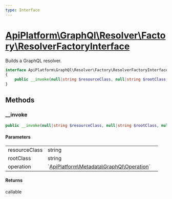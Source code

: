 ```yaml
---
type: Interface
---
```


# [ApiPlatform\GraphQl\Resolver\Factory\ResolverFactoryInterface](/docs/v3.2/reference/GraphQl/Resolver/Factory/ResolverFactoryInterface)

Builds a GraphQL resolver.


```php
interface ApiPlatform\GraphQl\Resolver\Factory\ResolverFactoryInterface
{
    public __invoke(null|string $resourceClass, null|string $rootClass, null|`<a href="/docs/v3.2/reference/Metadata/GraphQl/Operation">ApiPlatform\Metadata\GraphQl\Operation</a>` $operation): callable
}
```
## Methods

### __invoke



```php
public __invoke(null|string $resourceClass, null|string $rootClass, null|`<a href="/docs/v3.2/reference/Metadata/GraphQl/Operation">ApiPlatform\Metadata\GraphQl\Operation</a>` $operation): callable
```

#### Parameters

<table><tbody>
<tr><td>resourceClass</td><td>string</td><td></td></tr><tr><td>rootClass</td><td>string</td><td></td></tr><tr><td>operation</td><td>`<a href="/docs/v3.2/reference/Metadata/GraphQl/Operation">ApiPlatform\Metadata\GraphQl\Operation</a>`</td><td></td></tr>
</tbody>
</table>

#### Returns

callable

